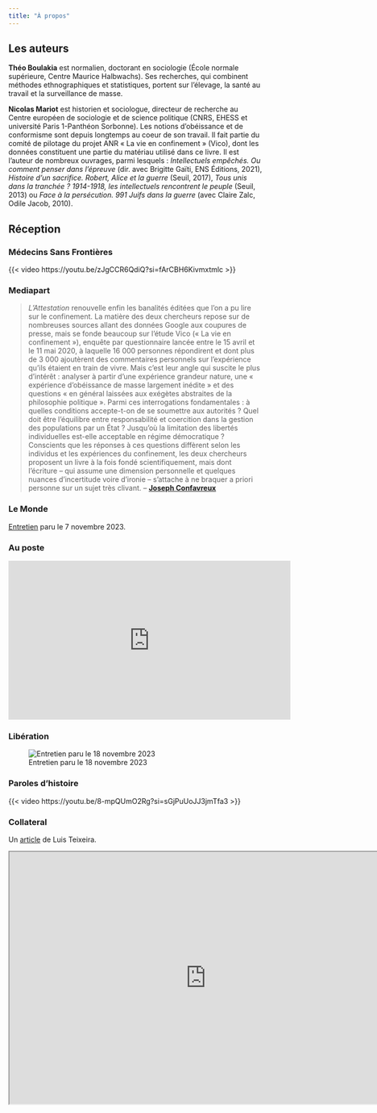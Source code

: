 ```yaml
---
title: "À propos"
---
```


## Les auteurs

**Théo Boulakia** est normalien, doctorant en sociologie (École normale supérieure, Centre Maurice Halbwachs). Ses recherches, qui combinent méthodes ethnographiques et statistiques, portent sur l'élevage, la santé au travail et la surveillance de masse.

**Nicolas Mariot** est historien et sociologue, directeur de recherche au Centre européen de sociologie et de science politique (CNRS, EHESS et université Paris 1-Panthéon Sorbonne). Les notions d'obéissance et de conformisme sont depuis longtemps au coeur de son travail. Il fait partie du comité de pilotage du projet ANR « La vie en confinement » (Vico), dont les données constituent une partie du matériau utilisé dans ce livre. Il est l'auteur de nombreux ouvrages, parmi lesquels : *Intellectuels empêchés. Ou comment penser dans l'épreuve* (dir. avec Brigitte Gaïti, ENS Éditions, 2021), *Histoire d'un sacrifice. Robert, Alice et la guerre* (Seuil, 2017), *Tous unis dans la tranchée ? 1914-1918, les intellectuels rencontrent le peuple* (Seuil, 2013) ou *Face à la persécution. 991 Juifs dans la guerre* (avec Claire Zalc, Odile Jacob, 2010).

## Réception

### Médecins Sans Frontières

{{< video https://youtu.be/zJgCCR6QdiQ?si=fArCBH6Kivmxtmlc >}}

### Mediapart

> *L'Attestation* renouvelle enfin les banalités éditées que l'on a pu lire sur le confinement. La matière des deux chercheurs repose sur de nombreuses sources allant des données Google aux coupures de presse, mais se fonde beaucoup sur l'étude Vico (« La vie en confinement »), enquête par questionnaire lancée entre le 15 avril et le 11 mai 2020, à laquelle 16 000 personnes répondirent et dont plus de 3 000 ajoutèrent des commentaires personnels sur l'expérience qu'ils étaient en train de vivre. Mais c'est leur angle qui suscite le plus d'intérêt : analyser à partir d'une expérience grandeur nature, une « expérience d'obéissance de masse largement inédite » et des questions « en général laissées aux exégètes abstraites de la philosophie politique ». Parmi ces interrogations fondamentales : à quelles conditions accepte-t-on de se soumettre aux autorités ? Quel doit être l'équilibre entre responsabilité et coercition dans la gestion des populations par un État ? Jusqu'où la limitation des libertés individuelles est-elle acceptable en régime démocratique ? Conscients que les réponses à ces questions diffèrent selon les individus et les expériences du confinement, les deux chercheurs proposent un livre à la fois fondé scientifiquement, mais dont l'écriture -- qui assume une dimension personnelle et quelques nuances d'incertitude voire d'ironie -- s'attache à ne braquer a priori personne sur un sujet très clivant. -- [**Joseph Confavreux**](https://www.mediapart.fr/journal/culture-et-idees/071023/pourquoi-avons-nous-obei-des-chercheurs-decryptent-le-confinement)

### Le Monde

[Entretien](https://www.lemonde.fr/idees/article/2023/11/06/le-covid-19-trois-ans-apres-avec-l-attestation-de-sortie-en-france-il-y-a-eu-une-forme-de-suivisme_6198467_3232.html) paru le 7 novembre 2023.

### Au poste

```{=html}
<iframe title="«L’attestation. Une expérience d’obéissance de masse, printemps 2020». Avec Théo Boulakia &amp; Nicolas Mariot" width="560" height="315" src="https://video.davduf.net/videos/embed/2638aabd-e33d-4b2a-ae27-15d773e398fe" frameborder="0" allowfullscreen="" sandbox="allow-same-origin allow-scripts allow-popups"></iframe>
```
### Libération

![Entretien paru le 18 novembre 2023](libe_article.jpg)

### Paroles d'histoire

{{< video https://youtu.be/8-mpQUmO2Rg?si=sGjPuUoJJ3jmTfa3 >}}

### Collateral

Un [article](https://www.collateral.media/post/théo-boulakia-et-nicolas-mariot-l-etat-policier-en-temps-de-confinement-l-attestation) de Luis Teixeira.

```{=html}
<iframe width="780" height="500" src="https://www.collateral.media/post/th%C3%A9o-boulakia-et-nicolas-mariot-l-etat-policier-en-temps-de-confinement-l-attestation" title="Article de Luis Teixeira"></iframe>
```
